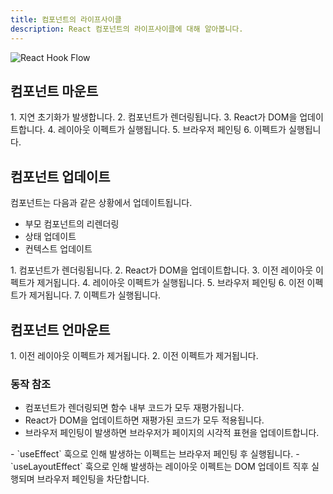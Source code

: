 ```yaml
---
title: 컴포넌트의 라이프사이클
description: React 컴포넌트의 라이프사이클에 대해 알아봅니다.
---
```



![React Hook Flow](https://github.com/donavon/hook-flow/blob/master/hook-flow.png?raw=true)

## 컴포넌트 마운트

<Steps>
1. 지연 초기화가 발생합니다.
2. 컴포넌트가 렌더링됩니다.
3. React가 DOM을 업데이트합니다.
4. 레이아웃 이펙트가 실행됩니다.
5. 브라우저 페인팅
6. 이펙트가 실행됩니다.
</Steps>

## 컴포넌트 업데이트

<Aside type="tip" title='발생 시기'>

컴포넌트는 다음과 같은 상황에서 업데이트됩니다.

- 부모 컴포넌트의 리렌더링
- 상태 업데이트
- 컨텍스트 업데이트
</Aside>

<Steps>
1. 컴포넌트가 렌더링됩니다.
2. React가 DOM을 업데이트합니다.
3. 이전 레이아웃 이펙트가 제거됩니다.
4. 레이아웃 이펙트가 실행됩니다.
5. 브라우저 페인팅
6. 이전 이펙트가 제거됩니다.
7. 이펙트가 실행됩니다.
</Steps>

## 컴포넌트 언마운트

<Steps>
1. 이전 레이아웃 이펙트가 제거됩니다.
2. 이전 이펙트가 제거됩니다.
</Steps>

### 동작 참조

<Aside title='기본 동작'>

- 컴포넌트가 렌더링되면 함수 내부 코드가 모두 재평가됩니다.
- React가 DOM을 업데이트하면 재평가된 코드가 모두 적용됩니다.
- 브라우저 페인팅이 발생하면 브라우저가 페이지의 시각적 표현을 업데이트합니다.

</Aside>

<Aside title="이펙트 발생 시기">
- `useEffect` 훅으로 인해 발생하는 이펙트는 브라우저 페인팅 후 실행됩니다.
- `useLayoutEffect` 훅으로 인해 발생하는 레이아웃 이펙트는 DOM 업데이트 직후 실행되며 브라우저 페인팅을 차단합니다.
</Aside>
